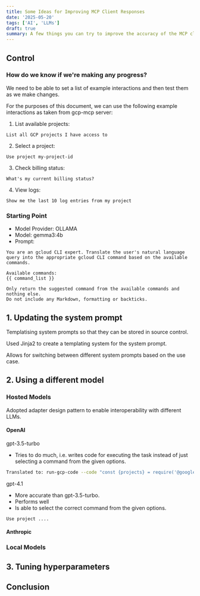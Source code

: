 ```yaml
---
title: Some Ideas for Improving MCP Client Responses
date: '2025-05-20'
tags: ['AI', 'LLMs']
draft: true
summary: A few things you can try to improve the accuracy of the MCP client responses.
---
```


## Control

### How do we know if we're making any progress?

We need to be able to set a list of example interactions and then test them as we make changes.

For the purposes of this document, we can use the following example interactions as taken from gcp-mcp server:

1. List available projects:
```
List all GCP projects I have access to
```

2. Select a project:
```
Use project my-project-id
```

3. Check billing status:
```
What's my current billing status?
```

4. View logs:
```
Show me the last 10 log entries from my project
```

### Starting Point

- Model Provider: OLLAMA
- Model: gemma3:4b
- Prompt:

```Jinja2
You are an gcloud CLI expert. Translate the user's natural language query into the appropriate gcloud CLI command based on the available commands.

Available commands:
{{ command_list }}

Only return the suggested command from the available commands and nothing else. 
Do not include any Markdown, formatting or backticks.
```

## 1. Updating the system prompt

Templatising system prompts so that they can be stored in source control.

Used Jinja2 to create a templating system for the system prompt.

Allows for switching between different system prompts based on the use case.


## 2. Using a different model

### Hosted Models

Adopted adapter design pattern to enable interoperability with different LLMs.

#### OpenAI

gpt-3.5-turbo

- Tries to do much, i.e. writes code for executing the task instead of just selecting a command from the given options.

```bash
Translated to: run-gcp-code --code "const {projects} = require('@google-cloud/resource-manager').getProjects(); const projectList = await projects.list(); return projectList;"
```

gpt-4.1

- More accurate than gpt-3.5-turbo.
- Performs well 
- Is able to select the correct command from the given options.

```
Use project ....
```

#### Anthropic

### Local Models


## 3. Tuning hyperparameters

## Conclusion

